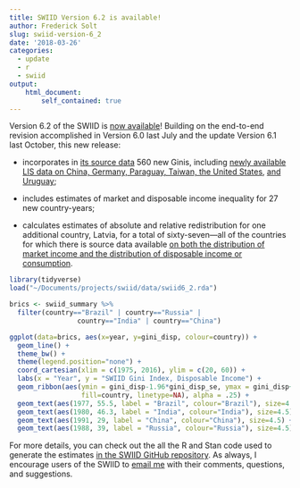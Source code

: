 ```yaml
---
title: SWIID Version 6.2 is available!
author: Frederick Solt
slug: swiid-version-6_2
date: '2018-03-26'
categories:
  - update
  - r
  - swiid
output:
    html_document:
        self_contained: true
---
```


Version 6.2 of the SWIID is [now available](/swiid/swiid_downloads/)!  Building on the end-to-end revision accomplished in Version 6.0 last July and the update Version 6.1 last October, this new release:

- incorporates in [its source data](https://github.com/fsolt/swiid/blob/master/data/swiid_source.csv) 560 new Ginis, including [newly available LIS data on China, Germany, Paraguay, Taiwan, the United States](http://www.lisdatacenter.org/news-and-events/2018-spring-data-release/), [and Uruguay](http://www.lisdatacenter.org/news-and-events/winter-data-releases/);

- includes estimates of market and disposable income inequality for 27 new country-years;

- calculates estimates of absolute and relative redistribution for one additional country, Latvia, for a total of sixty-seven---all of the countries for which there is source data available [on both the distribution of market income and the distribution of disposable income or consumption](/blog/2015/10/05/redistribution-observations/).

```r
library(tidyverse)
load("~/Documents/projects/swiid/data/swiid6_2.rda")

brics <- swiid_summary %>% 
  filter(country=="Brazil" | country=="Russia" | 
                 country=="India" | country=="China")

ggplot(data=brics, aes(x=year, y=gini_disp, colour=country)) +
  geom_line() +
  theme_bw() +
  theme(legend.position="none") +    
  coord_cartesian(xlim = c(1975, 2016), ylim = c(20, 60)) +
  labs(x = "Year", y = "SWIID Gini Index, Disposable Income") +
  geom_ribbon(aes(ymin = gini_disp-1.96*gini_disp_se, ymax = gini_disp+1.96*gini_disp_se, 
                  fill=country, linetype=NA), alpha = .25) +
  geom_text(aes(1977, 55.5, label = "Brazil", colour="Brazil"), size=4.5) +
  geom_text(aes(1980, 46.3, label = "India", colour="India"), size=4.5) +
  geom_text(aes(1991, 29, label = "China", colour="China"), size=4.5) +
  geom_text(aes(1988, 39, label = "Russia", colour="Russia"), size=4.5)
```

For more details, you can check out the all the R and Stan code used to generate the estimates [in the SWIID GitHub repository](https://github.com/fsolt/swiid).  As always, I encourage users of the SWIID to [email me](mailto:frederick-solt@uiowa.edu) with their comments, questions, and suggestions.
